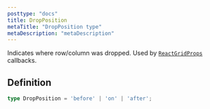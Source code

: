 ```yaml
---
posttype: "docs"
title: DropPosition
metaTitle: "DropPosition type"
metaDescription: "metaDescription"
---
```


Indicates where row/column was dropped. Used by [`ReactGridProps`](/docs/3.0/7-api/0-interfaces/1-reactgrid-props/) callbacks.

## Definition

```ts
type DropPosition = 'before' | 'on' | 'after';
```